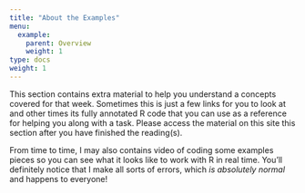 ```yaml
---
title: "About the Examples"
menu:
  example:
    parent: Overview
    weight: 1
type: docs
weight: 1
---
```


This section contains extra material to help you understand a concepts covered for that week. Sometimes this is just a few links for you to look at and other times its fully annotated R code that you can use as a reference for helping you along with a task. Please access the material on this site this section after you have finished the reading(s). 

From time to time, I may also contains video of coding some examples pieces so you can see what it looks like to work with R in real time. You'll definitely notice that I make all sorts of errors, which *is absolutely normal* and happens to everyone!
